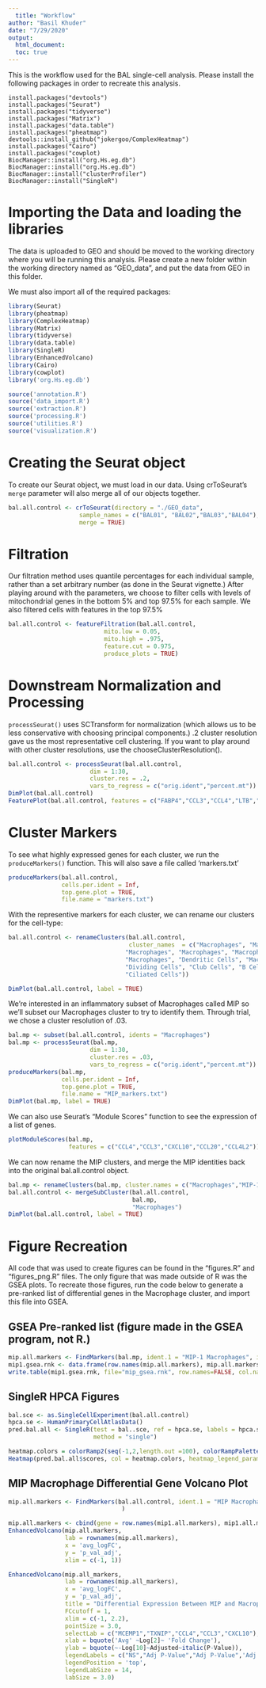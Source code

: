 ---
  title: "Workflow"
author: "Basil Khuder"
date: "7/29/2020"
output:
  html_document:
  toc: true
---
  
This is the workflow used for the BAL single-cell analysis. Please install the following packages in order to recreate this analysis.
  
```{}
install.packages("devtools")
install.packages("Seurat")
install.packages("tidyverse")
install.packages("Matrix")
install.packages("data.table")
install.packages("pheatmap")
devtools::install_github("jokergoo/ComplexHeatmap")
install.packages("Cairo")
install.packages("cowplot)
BiocManager::install("org.Hs.eg.db")
BiocManager::install("org.Hs.eg.db")
BiocManager::install("clusterProfiler")
BiocManager::install("SingleR")
```


# Importing the Data and loading the libraries 
The data is uploaded to GEO and should be moved to the working directory where you will be running this
analysis. Please create a new folder within the working directory named as "GEO_data", and put the data from GEO in this folder.

We must also import all of the required packages:

```{r}
library(Seurat)
library(pheatmap)
library(ComplexHeatmap)
library(Matrix)
library(tidyverse)
library(data.table)
library(SingleR)
library(EnhancedVolcano)
library(Cairo)
library(cowplot)
library('org.Hs.eg.db')

source('annotation.R')
source('data_import.R')
source('extraction.R')
source('processing.R')
source('utilities.R')
source('visualization.R')

```

# Creating the Seurat object
To create our Seurat object, we must load in our data. Using crToSeurat's ```merge```
parameter will also merge all of our objects together.

```{r}
bal.all.control <- crToSeurat(directory = "./GEO_data",
                    sample_names = c("BAL01", "BAL02","BAL03","BAL04"),
                    merge = TRUE)
```

# Filtration 

Our filtration method uses quantile percentages for each individual sample, rather than
a set arbitrary number (as done in the Seurat vignette.) After playing around with
the parameters, we choose to filter cells with levels of mitochondrial genes in the
bottom 5% and top 97.5% for each sample. We also filtered cells with features in 
the top 97.5%

```{r cache=TRUE}
bal.all.control <- featureFiltration(bal.all.control,
                           mito.low = 0.05, 
                           mito.high = .975, 
                           feature.cut = 0.975,
                           produce_plots = TRUE) 
```

# Downstream Normalization and Processing 

```processSeurat()``` uses SCTransform for normalization (which allows us to be less
conservative with choosing principal components.) .2 cluster resolution gave us
the most representative cell clustering. If you want to play around with other
cluster resolutions, use the chooseClusterResolution(). 

```{r cache=TRUE, fig.width=7, fig.height=7}
bal.all.control <- processSeurat(bal.all.control,
                       dim = 1:30, 
                       cluster.res = .2, 
                       vars_to_regress = c("orig.ident","percent.mt"))
DimPlot(bal.all.control)
FeaturePlot(bal.all.control, features = c("FABP4","CCL3","CCL4","LTB","MARCKS","MS4A1","SLPI","SCGB3A1","CAPS"), ncol = 3)
```

# Cluster Markers
To see what highly expressed genes for each cluster, we run the ```produceMarkers()```
function. This will also save a file called 'markers.txt'

```{r}
produceMarkers(bal.all.control, 
               cells.per.ident = Inf, 
               top.gene.plot = TRUE,
               file.name = "markers.txt")
```

With the representive markers for each cluster, we can rename our clusters for the cell-type: 

```{r}
bal.all.control <- renameClusters(bal.all.control,
                                  cluster_names  = c("Macrophages", "Macrophages", "T/NK Cells",
                                 "Macrophages", "Macrophages", "Macrophages",
                                 "Macrophages", "Dendritic Cells", "Macrophages",
                                 "Dividing Cells", "Club Cells", "B Cells", 
                                 "Ciliated Cells"))
```

```{r}
DimPlot(bal.all.control, label = TRUE)
```

We're interested in an inflammatory subset of Macrophages called MIP so we'll subset our Macrophages cluster to try to identify them. Through trial, we chose
a cluster resolution of .03. 

```{r}
bal.mp <- subset(bal.all.control, idents = "Macrophages")
bal.mp <- processSeurat(bal.mp,
                       dim = 1:30, 
                       cluster.res = .03, 
                       vars_to_regress = c("orig.ident","percent.mt"))
produceMarkers(bal.mp, 
               cells.per.ident = Inf, 
               top.gene.plot = TRUE,
               file.name = "MIP_markers.txt")
DimPlot(bal.mp, label = TRUE)
```

We can also use Seurat's "Module Scores" function to see the expression of a list
of genes. 

```{r}
plotModuleScores(bal.mp, 
                 features = c("CCL4","CCL3","CXCL10","CCL20","CCL4L2"))
```

We can now rename the MIP clusters, and merge the MIP identities back into the 
original bal.all.control object. 

```{r}
bal.mp <- renameClusters(bal.mp, cluster.names = c("Macrophages","MIP-1 Macrophages"))
bal.all.control <- mergeSubCluster(bal.all.control, 
                                   bal.mp,
                                   "Macrophages")
DimPlot(bal.all.control, label = TRUE)
```

# Figure Recreation

All code that was used to create figures can be found in the "figures.R" and "figures_png.R" files.
The only figure that was made outside of R was the GSEA plots. To recreate those figures, run the code below to generate a pre-ranked list of differential genes in the Macrophage cluster, and import this file into GSEA.


## GSEA Pre-ranked list (figure made in the GSEA program, not R.)
```{r}
mip.all.markers <- FindMarkers(bal.mp, ident.1 = "MIP-1 Macrophages", ident.2 = "Macrophages")
mip1.gsea.rnk <- data.frame(row.names(mip.all.markers), mip.all.markers$avg_logFC)
write.table(mip1.gsea.rnk, file="mip_gsea.rnk", row.names=FALSE, col.names = FALSE, sep="\t")
```




## SingleR HPCA Figures

```{r}
bal.sce <- as.SingleCellExperiment(bal.all.control)
hpca.se <- HumanPrimaryCellAtlasData()
pred.bal.all <- SingleR(test = bal..sce, ref = hpca.se, labels = hpca.se$label.main,
                        method = "single")

heatmap.colors = colorRamp2(seq(-1,2,length.out =100), colorRampPalette(rev(brewer.pal(n = 7, name ="RdYlBu")))(100))
Heatmap(pred.bal.all$scores, col = heatmap.colors, heatmap_legend_param = list(title = ""), show_row_names = FALSE,  column_names_side = "top", column_dend_side = "bottom", column_names_rot = 45)
```






## MIP Macrophage Differential Gene Volcano Plot
```{r}
mip.all.markers <- FindMarkers(bal.all.control, ident.1 = "MIP Macrophages", ident.2 = "Macrophages",
                                )

mip.all.markers <- cbind(gene = row.names(mip1.all.markers), mip1.all.markers) 
EnhancedVolcano(mip.all.markers,
                lab = rownames(mip.all.markers),
                x = 'avg_logFC',
                y = 'p_val_adj',
                xlim = c(-1, 1))

EnhancedVolcano(mip.all_markers,
                lab = rownames(mip.all_markers),
                x = 'avg_logFC',
                y = 'p_val_adj',
                title = "Differential Expression Between MIP and Macrophages", subtitle = '',
                FCcutoff = 1,
                xlim = c(-1, 2.2),
                pointSize = 3.0,
                selectLab = c("MCEMP1","TXNIP","CCL4","CCL3","CXCL10"),
                xlab = bquote('Avg' ~Log[2]~ 'Fold Change'),
                ylab = bquote(~-Log[10]~Adjusted~italic(P-Value)),
                legendLabels = c("NS","Adj P-Value","Adj P-Value",'Adj P-Value & Avg Log (base 2) Fold-Change'),
                legendPosition = 'top',
                legendLabSize = 14,
                labSize = 3.0)
```